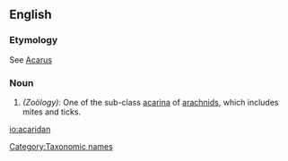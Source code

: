 ==English==

===Etymology===
See [[Acarus]]

===Noun===
{{infl|en|noun}}

#''(Zoölogy):'' One of the sub-class [[acarina]] of [[arachnid]]s, which includes mites and ticks.

[[io:acaridan]]
[[Category:Taxonomic names]]